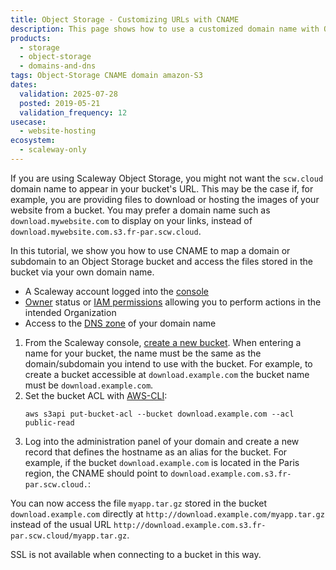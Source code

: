 ```yaml
---
title: Object Storage - Customizing URLs with CNAME
description: This page shows how to use a customized domain name with Object Storage buckets
products:
  - storage
  - object-storage
  - domains-and-dns
tags: Object-Storage CNAME domain amazon-S3
dates:
  validation: 2025-07-28
  posted: 2019-05-21
  validation_frequency: 12
usecase:
  - website-hosting
ecosystem:
  - scaleway-only
---
```




If you are using Scaleway Object Storage, you might not want the `scw.cloud` domain name to appear in your bucket's URL. This may be the case if, for example, you are providing files to download or hosting the images of your website from a bucket. You may prefer a domain name such as `download.mywebsite.com` to display on your links, instead of `download.mywebsite.com.s3.fr-par.scw.cloud`.

In this tutorial, we show you how to use CNAME to map a domain or subdomain to an Object Storage bucket and access the files stored in the bucket via your own domain name.

<Requirements />

- A Scaleway account logged into the [console](https://console.scaleway.com)
- [Owner](/iam/concepts/#owner) status or [IAM permissions](/iam/concepts/#permission) allowing you to perform actions in the intended Organization
- Access to the [DNS zone](/domains-and-dns/concepts/#dns-zone) of your domain name

1. From the Scaleway console, [create a new bucket](/object-storage/how-to/create-a-bucket/). When entering a name for your bucket, the name must be the same as the domain/subdomain you intend to use with the bucket. For example, to create a bucket accessible at `download.example.com` the bucket name must be `download.example.com`.
2. Set the bucket ACL with [AWS-CLI](/object-storage/api-cli/object-storage-aws-cli/):
    ```
    aws s3api put-bucket-acl --bucket download.example.com --acl public-read
    ```
3. Log into the administration panel of your domain and create a new record that defines the hostname as an alias for the bucket. For example, if the bucket `download.example.com` is located in the Paris region, the CNAME should point to `download.example.com.s3.fr-par.scw.cloud.`:

<Lightbox image={image} alt="" />

You can now access the file `myapp.tar.gz` stored in the bucket `download.example.com` directly at `http://download.example.com/myapp.tar.gz` instead of the usual URL `http://download.example.com.s3.fr-par.scw.cloud/myapp.tar.gz`.

<Message type="important">
  SSL is not available when connecting to a bucket in this way.
</Message>